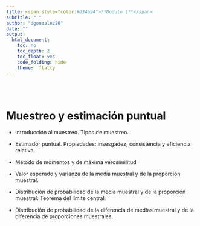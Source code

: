 ```yaml
---
title: <span style="color:#034a94">**Módulo 1**</span>
subtitle: " "
author: "dgonzalez80"
date: ""
output:
  html_document:
    toc: no
    toc_depth: 2
    toc_float: yes
    code_folding: hide
    theme:  flatly
---
```


<br/><br/>

# **Muestreo y estimación puntual**

* Introducción al muestreo. Tipos de muestreo.

* Estimador puntual. Propiedades: insesgadez, consistencia y eficiencia relativa.

* Método de momentos y de máxima verosimilitud

* Valor esperado y varianza de la media muestral y de la proporción muestral.

* Distribución de probabilidad de la media muestral y de la proporción muestral: Teorema del límite central.

* Distribución de probabilidad de la diferencia de medias muestral y de la diferencia de proporciones muestrales.

<br/><br/>


